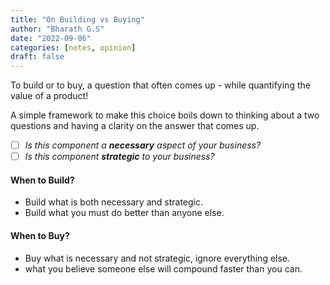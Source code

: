 ```yaml
---
title: "On Building vs Buying"
author: "Bharath G.S"
date: "2022-09-06"
categories: [notes, opinion]
draft: false
---
```

To build or to buy, a question that often comes up - while quantifying the value of a product!

A simple framework to make this choice boils down to thinking about a two questions and having a clarity on the answer that comes up.

- [ ] *Is this component a __necessary__ aspect of your business?*
- [ ] *Is this component __strategic__ to your business?*

#### When to Build?

- Build what is both necessary and strategic. 
- Build what you must do better than anyone else.

#### When to Buy?

- Buy what is necessary and not strategic, ignore everything else.
- what you believe someone else will compound faster than you can.

